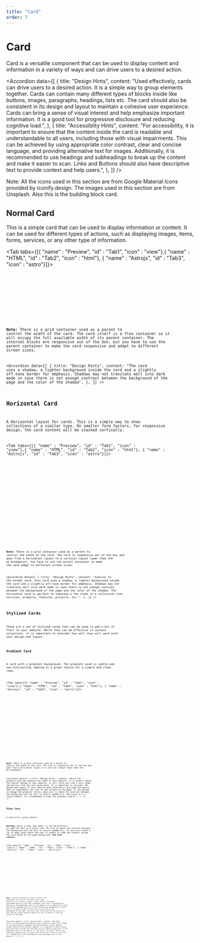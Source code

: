 ```yaml
---
title: "Card"
order: 7
---
```



# Card

Card is a versatile component that can be used to display
content and information in a variety of ways and can drive users to a desired action.

<Accordion
  data={[
    {
      title: "Design Hints",
      content:
        "Used effectively, cards can drive users to a desired action. It is a simple way to group elements together. Cards can contain many different types of blocks inside like buttons, images, paragraphs, headings, lists etc. The card should also be consistent in its design and layout to maintain a cohesive user experience. Cards can bring a sense of visual interest and help emphasize important information. It is a good tool for progressive disclosure and reducing cognitive load.",
    },
    {
      title: "Accessiblity Hints",
      content:
        "For accessibility, it is important to ensure that the content inside the card is readable and understandable to all users, including those with visual impairments. This can be achieved by using appropriate color contrast, clear and concise language, and providing alternative text for images. Additionally, it is recommended to use headings and subheadings to break up the content and make it easier to scan. Links and Buttons should also have descriptive text to provide context and help users.",
    },
  ]}
/>

Note: All the icons used in this section are from Google
Material Icons provided by iconify.design. The images used in this section are from Unsplash. Also this is the building block card. 

## Normal Card

This is a simple card that can be used to display
information or content. It can be used for different types
of actions, such as displaying images, items, forms,
services, or any other type of information.

<Tab tabs={[{ "name" : "Preview", "id" : "Tab1", "icon" : "view"},{ "name" : "HTML", "id" : "Tab2", "icon" : "html"}, { "name" : "Astrojs", "id" : "Tab3", "icon" : "astro"}]}>

<section
  id="Tab1"
  role="tabpanel">
  <div class="grid grid-cols-4 py-6">
    <div class="col-span-2 col-start-2">
      <SimpleCard />
    </div>
  </div>
</section>

<section id ="Tab2" role="tabpanel">

<Code
  code={SimpleCardCode}
  lang="html"
  wrap="true"
/>

</section>

<section id ="Tab3" role="tabpanel">

<Code
  code={SimpleCardCodeAstro}
  lang="astro"
  title="simpleCard.astro"
  wrap="true"
/>

</section>

</Tab>

**Note:** There is a grid container used as a parent to
control the width of the card. The card itself is a flex
container so it will occupy the full available width of its
parent container. The internal blocks are responsive out of
the box, but you have to use the parent container to make
the card responsive and adapt to different screen sizes.

<Accordion
  data={[
    {
      title: "Design Hints",
      content:
        "The card uses a shadow, a lighter background inside the card and a slightly off-tone border for emphasis. Shadows may not translate well into dark mode in case there is not enough contrast between the background of the page and the color of the shadow",
    },
  ]}
/>

## Horizontal Card

A Horizontal layout for cards. This is a simple way to show
collections of a similar type. On smaller form factors, for
responsive design, the card content will be stacked
vertically.

<Tab tabs={[{ "name" : "Preview", "id" : "Tab1", "icon" : "view"},{ "name" : "HTML", "id" : "Tab2", "icon" : "html"}, { "name" : "Astrojs", "id" : "Tab3", "icon" : "astro"}]}>

<section id ="Tab1" role="tabpanel">
<div class="grid  p-6">

<HorizontalCard />

</div>
</section>

<section id ="Tab2" role="tabpanel">

<Code
  code={HorizontalCardCode}
  lang="html"
  wrap="true"
/>

</section>

<section id ="Tab3" role="tabpanel">

<Code
  code={HorizontalCardCodeAstro}
  lang="astro"
  title="horizontalCard.astro"
  wrap="true"
/>

</section>

</Tab>

**Note:** There is a grid container used as a parent to
control the width of the card. The card is responsive out of
the box and goes from a horizontal layout to a vertical
layout lower than the `md` breakpoint. You have to use the
parent container to make the card adapt to different screen
sizes.

<Accordion
  data={[
    {
      title: "Design Hints",
      content:
        "Similar to the normal card, this card uses a shadow, a lighter background inside the card and a slightly off-tone border for emphasis. Shadows may not translate well into dark mode in case there is not enough contrast between the background of the page and the color of the shadow. The horizontal card is perfect to showcase a few items in a collection like services, products,  features, projects, etc.",
    },
  ]}
/>

## Stylized Cards

These are a set of stylized cards that can be used to add a
bit of flair to your website. While they can be effective in
certain situations, it is important to consider how well
they will work with your design and layout.

### Gradient Card

A card with a gradient background. The gradient used is
subtle and non distracting, making it a great choice for a
simple and clean look.

<Tab tabs={[{ "name" : "Preview", "id" : "Tab1", "icon" : "view"},{ "name" : "HTML", "id" : "Tab2", "icon" : "html"}, { "name" : "Astrojs", "id" : "Tab3", "icon" : "astro"}]}>

<section id ="Tab1" role="tabpanel">
<div class="grid  p-6">

<GradientCard />

</div>
</section>

<section id ="Tab2" role="tabpanel">

<Code
  code={GradientCardCode}
  lang="html"
  wrap="true"
/>

</section>

<section id ="Tab3" role="tabpanel">

<Code
  code={GradientCardCodeAstro}
  lang="astro"
  title="horizontalCard.astro"
  wrap="true"
/>

</section>

</Tab>

**Note:** There is a grid container used as a parent to
control the width of the card. The card is responsive out of
the box and goes from a horizontal layout to a vertical
layout lower than the `md` breakpoint.

<Accordion
  data={[
    {
      title: "Design Hints",
      content:
        "While the gradient card may enhance the looks of your website, if it doesn't match the overall design of your website, it will stick out like a sore thumb and detract from the user experience. It is important to consider the design and layout of your website when choosing a card type and ensure that it complements the rest of the content on the page. If you decide to change the gradient colors, make sure to check for contrast between the background and the text to ensure readability. And since it's a large element, its recommended to keep the gradient subtle.",
    },
  ]}
/>

### Glass Card

A card with a glass effect.

**Warning:** While it may look good, it can be difficult to read the text
on a glass card. Be sure to check the contrast between the
background and the text to ensure readability. It can also create a lot of edge cases where the user is unable to read the content inside the card based on the page background. **Use with caution.** 

<Tab tabs={[{ "name" : "Preview", "id" : "Tab1", "icon" : "view"},{ "name" : "HTML", "id" : "Tab2", "icon" : "html"}, { "name" : "Astrojs", "id" : "Tab3", "icon" : "astro"}]}>

<section id ="Tab1" role="tabpanel">


<GlassCard />


</section>

<section id ="Tab2" role="tabpanel">

<Code
  code={GlassCardCode}
  lang="html"
  wrap="true"
/>

</section>

<section id ="Tab3" role="tabpanel">

<Code
  code={GlassCardCodeAstro}
  lang="astro"
  title="horizontalCard.astro"
  wrap="true"
/>

</section>

</Tab>

**Note:** A parent container is used to control the background of the card. The card itself uses ```backdrop-blur-2xl``` class to create a glass effect. The glass card maybe easier to use than a gradient card since it automatically adjusts to the background color of the website. It is important to check the contrast between the text on the card and the background to ensure that it is easy to read. If you use ```bg-fixed``` class on the background of the page, the glass card can be very distracting for a user and may create scenarios where the user is unable to read the content on the page.

<Accordion
  data={[
    {
      title: "Design Hints",
      content:
        "The glass card is a great option for websites with a light or pastel color scheme. It can add a touch of elegance and sophistication to your website without being too distracting. However, it's important to keep in mind that the glass card may not work well for all websites especially if the background color is too dark or if the text is too small. From a user experience perspective, the glass card can be very tricky to use since it's readability is effected based on the background color of the website.",
    },
  ]}
/>
